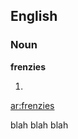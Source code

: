 ==English==

===Noun===
'''frenzies'''

# {{plural of|[[frenzy]]}}

[[ar:frenzies]]
 



blah blah blah